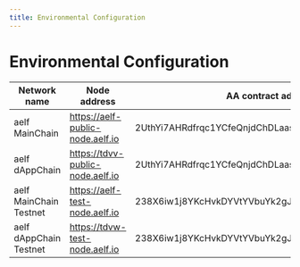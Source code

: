 ```yaml
---
title: Environmental Configuration
---
```


# Environmental Configuration

| Network name | Node address                     | AA contract address                                    | Token contract address                                | Blockchain explorer                  | API address                               | graphql address                                                                            | Authority verification address               | Test token faucet               |
| ------------ | -------------------------------- | ------------------------------------------------------ | ----------------------------------------------------- | ------------------------------------ | ----------------------------------------- | ------------------------------------------------------------------------------------------ | -------------------------------------------- | ------------------------------- |
| aelf MainChain | https://aelf-public-node.aelf.io | 2UthYi7AHRdfrqc1YCfeQnjdChDLaas65bW4WxESMGMojFiXj9     | JRmBduh4nXWi1aXgdUsj5gJrzeZb2LxmrAbf7W99faZSvoAaE     | https://explorer.aelf.io             | https://aa-portkey.portkey.finance        | https://dapp-aa-portkey.portkey.finance/aefinder-v2/api/app/graphql/portkey      | https://auth-aa-portkey.portkey.finance      | -                               |
| aelf dAppChain | https://tdvv-public-node.aelf.io | 2UthYi7AHRdfrqc1YCfeQnjdChDLaas65bW4WxESMGMojFiXj9     | 7RzVGiuVWkvL4VfVHdZfQF2Tri3sgLe9U991bohHFfSRZXuGX     | https://tdvv-explorer.aelf.io        | https://aa-portkey.portkey.finance        | https://dapp-aa-portkey.portkey.finance/aefinder-v2/api/app/graphql/portkey      | https://auth-aa-portkey.portkey.finance      | -                               |
| aelf MainChain Testnet | https://aelf-test-node.aelf.io   | 238X6iw1j8YKcHvkDYVtYVbuYk2gJnK8UoNpVCtssynSpVC8hb     | JRmBduh4nXWi1aXgdUsj5gJrzeZb2LxmrAbf7W99faZSvoAaE     | https://explorer-test.aelf.io        | https://aa-portkey-test.portkey.finance   | https://dapp-aa-portkey-test.portkey.finance/aefinder-v2/api/app/graphql/portkey | https://auth-aa-portkey-test.portkey.finance | https://testnet-faucet.aelf.io/ |
| aelf dAppChain Testnet | https://tdvw-test-node.aelf.io   | 238X6iw1j8YKcHvkDYVtYVbuYk2gJnK8UoNpVCtssynSpVC8hb     | ASh2Wt7nSEmYqnGxPPzp4pnVDU4uhj1XW9Se5VeZcX2UDdyjx     | https://explorer-test-side02.aelf.io | https://aa-portkey-test.portkey.finance   | https://dapp-aa-portkey-test.portkey.finance/aefinder-v2/api/app/graphql/portkey | https://auth-aa-portkey-test.portkey.finance | https://testnet-faucet.aelf.io/ |
